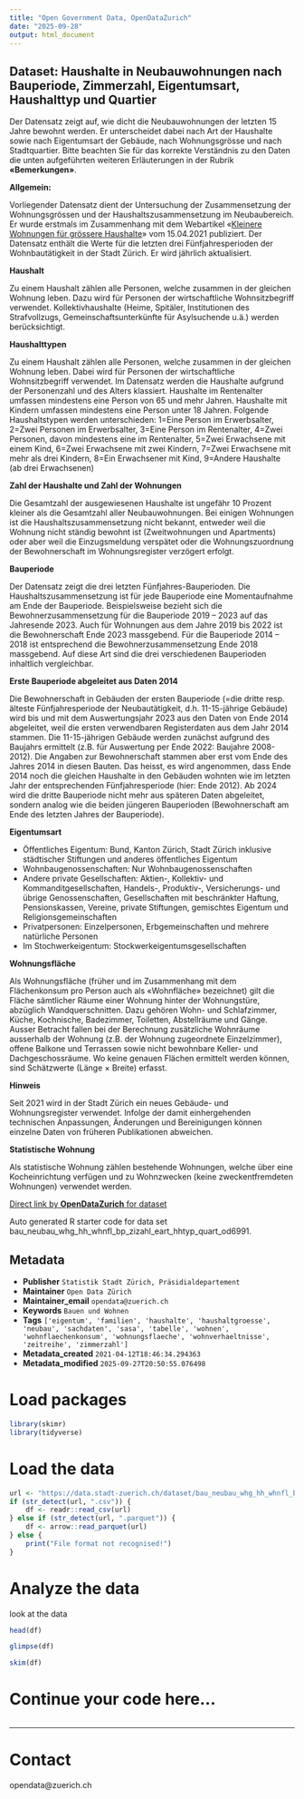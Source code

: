 ```yaml
---
title: "Open Government Data, OpenDataZurich"
date: "2025-09-28"
output: html_document
---
```


## Dataset: Haushalte in Neubauwohnungen nach Bauperiode, Zimmerzahl, Eigentumsart, Haushalttyp und Quartier


Der Datensatz zeigt auf, wie dicht die Neubauwohnungen der letzten 15 Jahre bewohnt werden. Er unterscheidet dabei nach Art der Haushalte sowie nach Eigentumsart der Gebäude, nach Wohnungsgrösse und nach Stadtquartier.
Bitte beachten Sie für das korrekte Verständnis zu den Daten die unten aufgeführten weiteren Erläuterungen in der Rubrik **«Bemerkungen»**.



**Allgemein:**

Vorliegender Datensatz dient der Untersuchung der Zusammensetzung der Wohnungsgrössen und der Haushaltszusammensetzung im Neubaubereich. Er wurde erstmals im Zusammenhang mit dem Webartikel «[Kleinere Wohnungen für grössere Haushalte](https://www.stadt-zuerich.ch/artikel/de/statistik-und-daten/2021-04-15_kleinere-wohnungen-fuer-groessere-haushalte.html)» vom 15.04.2021 publiziert. Der Datensatz enthält die Werte für die letzten drei Fünfjahresperioden der Wohnbautätigkeit in der Stadt Zürich. Er wird jährlich aktualisiert.
 

[]()

**Haushalt**

Zu einem Haushalt zählen alle Personen, welche zusammen in der gleichen Wohnung leben. Dazu wird für Personen der wirtschaftliche Wohnsitzbegriff verwendet. Kollektivhaushalte (Heime, Spitäler, Institutionen des Strafvollzugs, Gemeinschaftsunterkünfte für Asylsuchende u.ä.) werden berücksichtigt.



[]()

**Haushalttypen**

Zu einem Haushalt zählen alle Personen, welche zusammen in der gleichen Wohnung leben. Dabei wird für Personen der wirtschaftliche Wohnsitzbegriff verwendet. Im Datensatz werden die Haushalte aufgrund der Personenzahl und des Alters klassiert. Haushalte im Rentenalter umfassen mindestens eine Person von 65 und mehr Jahren. Haushalte mit Kindern umfassen mindestens eine Person unter 18 Jahren.
Folgende Haushaltstypen werden unterschieden: 1=Eine Person im Erwerbsalter, 2=Zwei Personen im Erwerbsalter, 3=Eine Person im Rentenalter, 4=Zwei Personen, davon mindestens eine im Rentenalter, 5=Zwei Erwachsene mit einem Kind, 6=Zwei Erwachsene mit zwei Kindern, 7=Zwei Erwachsene mit mehr als drei Kindern, 8=Ein Erwachsener mit Kind, 9=Andere Haushalte (ab drei Erwachsenen) 



[]()

**Zahl der Haushalte und 
Zahl der Wohnungen**

Die Gesamtzahl der ausgewiesenen Haushalte ist ungefähr 10 Prozent kleiner als die Gesamtzahl aller Neubauwohnungen. Bei einigen Wohnungen ist die Haushaltszusammensetzung nicht bekannt, entweder weil die Wohnung nicht ständig bewohnt ist (Zweitwohnungen und Apartments) oder aber weil die Einzugsmeldung verspätet oder die Wohnungszuordnung der Bewohnerschaft im Wohnungsregister verzögert erfolgt. 



[]()

**Bauperiode**

Der Datensatz zeigt die drei letzten Fünfjahres-Bauperioden. Die Haushaltszusammensetzung ist für jede Bauperiode eine Momentaufnahme am Ende der Bauperiode. Beispielsweise bezieht sich die Bewohnerzusammensetzung für die Bauperiode 2019 – 2023 auf das Jahresende 2023. Auch für Wohnungen aus dem Jahre 2019 bis 2022 ist die Bewohnerschaft Ende 2023 massgebend. Für die Bauperiode 2014 – 2018 ist entsprechend die Bewohnerzusammensetzung Ende 2018 massgebend. Auf diese Art sind die drei verschiedenen Bauperioden inhaltlich vergleichbar.



[]()

**Erste Bauperiode abgeleitet aus Daten 2014**

Die Bewohnerschaft in Gebäuden der ersten Bauperiode (=die dritte resp. älteste Fünfjahresperiode der Neubautätigkeit, d.h. 11-15-jährige Gebäude) wird bis und mit dem Auswertungsjahr 2023 aus den Daten von Ende 2014 abgeleitet, weil die ersten verwendbaren Registerdaten aus dem Jahr 2014 stammen. Die 11-15-jährigen Gebäude werden zunächst aufgrund des Baujahrs ermittelt (z.B. für Auswertung per Ende 2022: Baujahre 2008-2012). Die Angaben zur Bewohnerschaft stammen aber erst vom Ende des Jahres 2014 in diesen Bauten. Das heisst, es wird angenommen, dass Ende 2014 noch die gleichen Haushalte in den Gebäuden wohnten wie im letzten Jahr der entsprechenden Fünfjahresperiode (hier: Ende 2012). Ab 2024 wird die dritte Bauperiode nicht mehr aus späteren Daten abgeleitet, sondern analog wie die beiden jüngeren Bauperioden (Bewohnerschaft am Ende des letzten Jahres der Bauperiode).



[]()

**Eigentumsart**


- Öffentliches Eigentum: Bund, Kanton Zürich, Stadt Zürich inklusive städtischer Stiftungen und anderes öffentliches Eigentum
- Wohnbaugenossenschaften: Nur Wohnbaugenossenschaften
- Andere private Gesellschaften: Aktien-, Kollektiv- und Kommanditgesellschaften, Handels-, Produktiv-, Versicherungs- und übrige Genossenschaften, Gesellschaften mit beschränkter Haftung, Pensionskassen, Vereine, private Stiftungen, gemischtes Eigentum und Religionsgemeinschaften
- Privatpersonen: Einzelpersonen, Erbgemeinschaften und mehrere natürliche Personen
- Im Stochwerkeigentum: Stockwerkeigentumsgesellschaften


[]()

**Wohnungsfläche**

 Als Wohnungsfläche (früher und im Zusammenhang mit dem Flächenkonsum pro Person auch als «Wohnfläche» bezeichnet) gilt die Fläche sämtlicher Räume einer Wohnung hinter der Wohnungstüre, abzüglich Wandquerschnitten. Dazu gehören Wohn- und Schlafzimmer, Küche, Kochnische, Badezimmer, Toiletten, Abstellräume und Gänge. Ausser Betracht fallen bei der Berechnung zusätzliche Wohnräume ausserhalb der Wohnung (z.B. der Wohnung zugeordnete Einzelzimmer), offene Balkone und Terrassen sowie nicht bewohnbare Keller- und Dachgeschossräume. Wo keine genauen Flächen ermittelt werden können, sind Schätzwerte (Länge × Breite) erfasst.



[]()

**Hinweis**

Seit 2021 wird in der Stadt Zürich ein neues Gebäude- und Wohnungsregister verwendet. Infolge der damit einhergehenden technischen Anpassungen, Änderungen und Bereinigungen können einzelne Daten von früheren Publikationen abweichen.



[]()

**Statistische Wohnung**


Als statistische Wohnung zählen bestehende Wohnungen, welche über eine Kocheinrichtung verfügen und zu Wohnzwecken (keine zweckentfremdeten Wohnungen) verwendet werden.


[]()



[Direct link by **OpenDataZurich** for dataset](https://data.stadt-zuerich.ch/dataset/bau_neubau_whg_hh_whnfl_bp_zizahl_eart_hhtyp_quart_od6991)

Auto generated R starter code for data set bau_neubau_whg_hh_whnfl_bp_zizahl_eart_hhtyp_quart_od6991.

## Metadata

- **Publisher** `Statistik Stadt Zürich, Präsidialdepartement`
- **Maintainer** `Open Data Zürich`
- **Maintainer_email** `opendata@zuerich.ch`
- **Keywords** `Bauen und Wohnen`
- **Tags** `['eigentum', 'familien', 'haushalte', 'haushaltgroesse', 'neubau', 'sachdaten', 'sasa', 'tabelle', 'wohnen', 'wohnflaechenkonsum', 'wohnungsflaeche', 'wohnverhaeltnisse', 'zeitreihe', 'zimmerzahl']`
- **Metadata_created** `2021-04-12T18:46:34.294363`
- **Metadata_modified** `2025-09-27T20:50:55.076498`


# Load packages

```r
library(skimr)
library(tidyverse)
```

# Load the data

```r
url <- "https://data.stadt-zuerich.ch/dataset/bau_neubau_whg_hh_whnfl_bp_zizahl_eart_hhtyp_quart_od6991/download/BAU699OD6991.csv"
if (str_detect(url, ".csv")) {
    df <- readr::read_csv(url)
} else if (str_detect(url, ".parquet")) {
    df <- arrow::read_parquet(url)
} else {
    print("File format not recognised!")
}
```

# Analyze the data

look at the data
```r
head(df)
```

```r
glimpse(df)
```

```r
skim(df)
```

# Continue your code here...

```r

```

------------------------------------------------------------------------

# Contact

opendata@zuerich.ch
